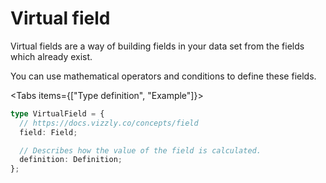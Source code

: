
# Virtual field

Virtual fields are a way of building fields in your data set from the fields which already exist.

You can use mathematical operators and conditions to define these fields.

<Tabs items={["Type definition", "Example"]}>
  <Tab>

```typescript
type VirtualField = {
  // https://docs.vizzly.co/concepts/field
  field: Field;

  // Describes how the value of the field is calculated.
  definition: Definition;
};
```

  </Tab>
  <Tab>

  </Tab>
</Tabs>
